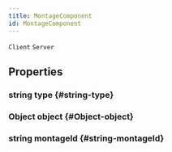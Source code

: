 ```yaml
---
title: MontageComponent
id: MontageComponent
---
```

`Client`
`Server`

## Properties

### string type {#string-type}

### Object object {#Object-object}

### string montageId {#string-montageId}

